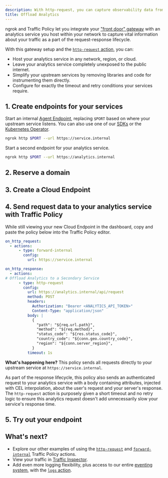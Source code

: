 ```yaml
---
description: With http-request, you can capture observability data from your gateway and send it to a self-hosted analytics service securely and without instrumenting your code.
title: Offload Analytics
---
```


ngrok and Traffic Policy let you integrate your ["front door" gateway](/docs/universal-gateway/examples/front-door-pattern) with an analytics service you host within your network to capture vital information about your traffic as a part of the request-response lifecycle.

With this gateway setup and the [`http-request` action](/docs/traffic-policy/actions/http-request), you can:

- Host your analytics service in any network, region, or cloud.
- Leave your analytics service completely unexposed to the public internet.
- Simplify your upstream services by removing libraries and code for instrumenting them directly.
- Configure for exactly the timeout and retry conditions your services require.

## 1. Create endpoints for your services

Start an internal [Agent Endpoint](/docs/universal-gateway/agent-endpoints/), replacing `$PORT` based on where your upstream service listens.
You can also use one of our [SDKs](/docs/agent-sdks) or the [Kubernetes Operator](/docs/k8s).

```bash
ngrok http $PORT --url https://service.internal
```

Start a second endpoint for your analytics service.

```bash
ngrok http $PORT --url https://analytics.internal
```

## 2. Reserve a domain

<ReserveDomain />

## 3. Create a Cloud Endpoint

<CloudEndpoint />

## 4. Send request data to your analytics service with Traffic Policy

While still viewing your new Cloud Endpoint in the dashboard, copy and paste the policy below into the Traffic Policy editor.

```yaml
on_http_request:
  - actions:
      - type: forward-internal
        config:
          url: https://service.internal

on_http_response:
  - actions:
# Offload Analytics to a Secondary Service
      - type: http-request
        config:
          url: https://analytics.internal/api/request
          method: POST
          headers:
            Authorization: "Bearer <ANALYTICS_API_TOKEN>"
            Content-Type: "application/json"
          body: |
            {
              "path": "${req.url.path}",
              "method": "${req.method}",
              "status_code": "${res.status_code}",
              "country_code": "${conn.geo.country_code}",
              "region": "${conn.server_region}",
            }
          timeout: 1s
```

**What's happening here?** This policy sends all requests directly to your upstream service at `https://service.internal`.

As part of the response lifecycle, this policy also sends an authenticated request to your analytics service with a body containing attributes, injected with CEL interpolation, about the user's request and your server's response.
The `http-request` action is purposely given a short timeout and no retry logic to ensure this analytics request doesn't add unnecessarily slow your service's response time.

## 5. Try out your endpoint

<TryOut />

## What's next?

- Explore our other examples of using the [`http-request`](/docs/traffic-policy/actions/http-request/#examples) and [`forward-internal`](/docs/traffic-policy/actions/forward-internal/#examples) Traffic Policy actions.
- View your traffic in [Traffic Inspector](https://dashboard.ngrok.com/traffic-inspector).
- Add even more logging flexibility, plus access to our entire [eventing system](/docs/obs/), with the [`logs` action](/docs/traffic-policy/actions/log/).

<Back />
